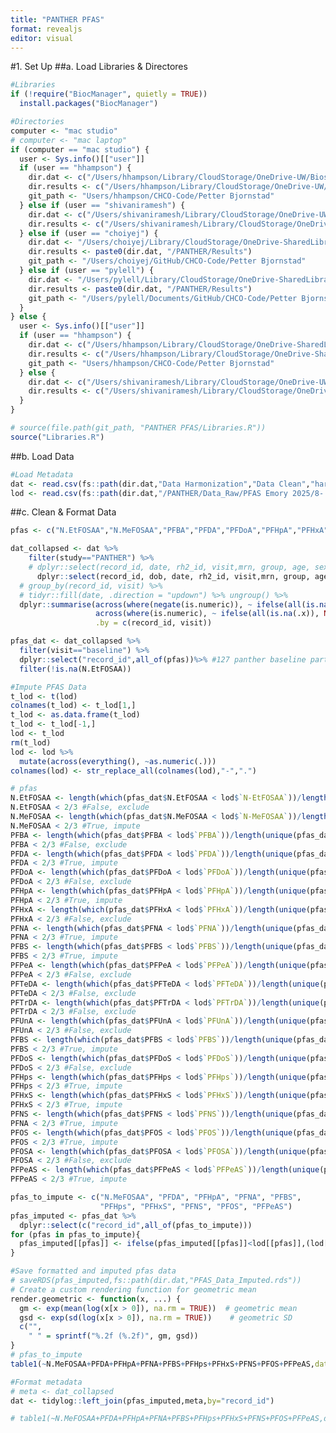 ```yaml
---
title: "PANTHER PFAS"
format: revealjs
editor: visual
---
```


#1. Set Up 
##a. Load Libraries & Directores
```r
#Libraries
if (!require("BiocManager", quietly = TRUE))
  install.packages("BiocManager")

#Directories
computer <- "mac studio"
# computer <- "mac laptop"
if (computer == "mac studio") {
  user <- Sys.info()[["user"]]
  if (user == "hhampson") {
    dir.dat <- c("/Users/hhampson/Library/CloudStorage/OneDrive-UW/Biostatistics Core Shared Drive")
    dir.results <- c("/Users/hhampson/Library/CloudStorage/OneDrive-UW/Biostatistics Core Shared Drive/PANTHER/Results")
    git_path <- "Users/hhampson/CHCO-Code/Petter Bjornstad"
  } else if (user == "shivaniramesh") {
    dir.dat <- c("/Users/shivaniramesh/Library/CloudStorage/OneDrive-UW/Biostatistics Core Shared Drive")
    dir.results <- c("/Users/shivaniramesh/Library/CloudStorage/OneDrive-UW/Biostatistics Core Shared Drive/Liver Pet IR/Results")
  } else if (user == "choiyej") {
    dir.dat <- "/Users/choiyej/Library/CloudStorage/OneDrive-SharedLibraries-UW/Laura Pyle - Bjornstad/Biostatistics Core Shared Drive"
    dir.results <- paste0(dir.dat, "/PANTHER/Results")
    git_path <- "/Users/choiyej/GitHub/CHCO-Code/Petter Bjornstad"
  } else if (user == "pylell") {
    dir.dat <- "/Users/pylell/Library/CloudStorage/OneDrive-SharedLibraries-UW/Bjornstad/Biostatistics Core Shared Drive"
    dir.results <- paste0(dir.dat, "/PANTHER/Results")
    git_path <- "/Users/pylell/Documents/GitHub/CHCO-Code/Petter Bjornstad"
  }
} else {
  user <- Sys.info()[["user"]]
  if (user == "hhampson") {
    dir.dat <- c("/Users/hhampson/Library/CloudStorage/OneDrive-SharedLibraries-UW/Laura Pyle - Biostatistics Core Shared Drive")
    dir.results <- c("/Users/hhampson/Library/CloudStorage/OneDrive-SharedLibraries-UW/Laura Pyle - Biostatistics Core Shared Drive/PANTHER/Results")
    git_path <- "Users/hhampson/CHCO-Code/Petter Bjornstad"
  } else {
    dir.dat <- c("/Users/shivaniramesh/Library/CloudStorage/OneDrive-UW/Biostatistics Core Shared Drive")
    dir.results <- c("/Users/shivaniramesh/Library/CloudStorage/OneDrive-UW/Biostatistics Core Shared Drive/Liver Pet IR/Results")
  }
}

# source(file.path(git_path, "PANTHER PFAS/Libraries.R"))
source("Libraries.R")
```

##b. Load Data

```r
#Load Metadata
dat <- read.csv(fs::path(dir.dat,"Data Harmonization","Data Clean","harmonized_dataset.csv"),na.strings = "")
lod <- read.csv(fs::path(dir.dat,"/PANTHER/Data_Raw/PFAS Emory 2025/8- PFAS Quantification/PFAS_LODs.csv"))
```

##c. Clean & Format Data

```r
pfas <- c("N.EtFOSAA","N.MeFOSAA","PFBA","PFDA","PFDoA","PFHpA","PFHxA","PFNA","PFBS","PFPeA","PFTeDA","PFTrDA","PFUnA","PFBS","PFDoS","PFHps","PFHxS","PFNS","PFOS","PFOSA","PFPeAS")

dat_collapsed <- dat %>%
    filter(study=="PANTHER") %>% 
    # dplyr::select(record_id, date, rh2_id, visit,mrn, group, age, sex, bmi, hba1c,albuminuria_cat,microalbumin_u,starts_with("egfr"),cystatin_c_s,starts_with("creat"),all_of(pfas)) %>% 
      dplyr::select(record_id, dob, date, rh2_id, visit,mrn, group, age, sex, bmi, hba1c,albuminuria_cat,microalbumin_u,eGFR_CKiD_U25_avg,cystatin_c_s,creatinine_s,creatinine_u,all_of(pfas)) %>% 
  # group_by(record_id, visit) %>%
  # tidyr::fill(date, .direction = "updown") %>% ungroup() %>%
  dplyr::summarise(across(where(negate(is.numeric)), ~ ifelse(all(is.na(.x)), NA_character_, last(na.omit(.x)))),
                   across(where(is.numeric), ~ ifelse(all(is.na(.x)), NA_real_, mean(.x, na.rm = TRUE))),
                   .by = c(record_id, visit)) 

pfas_dat <- dat_collapsed %>% 
  filter(visit=="baseline") %>% 
  dplyr::select("record_id",all_of(pfas))%>% #127 panther baseline participants
  filter(!is.na(N.EtFOSAA))

#Impute PFAS Data
t_lod <- t(lod)
colnames(t_lod) <- t_lod[1,]
t_lod <- as.data.frame(t_lod)
t_lod <- t_lod[-1,]
lod <- t_lod
rm(t_lod)
lod <- lod %>% 
  mutate(across(everything(), ~as.numeric(.)))
colnames(lod) <- str_replace_all(colnames(lod),"-",".")

# pfas
N.EtFOSAA <- length(which(pfas_dat$N.EtFOSAA < lod$`N-EtFOSAA`))/length(unique(pfas_dat$record_id))
N.EtFOSAA < 2/3 #False, exclude
N.MeFOSAA <- length(which(pfas_dat$N.MeFOSAA < lod$`N-MeFOSAA`))/length(unique(pfas_dat$record_id))
N.MeFOSAA < 2/3 #True, impute 
PFBA <- length(which(pfas_dat$PFBA < lod$`PFBA`))/length(unique(pfas_dat$record_id))
PFBA < 2/3 #False, exclude
PFDA <- length(which(pfas_dat$PFDA < lod$`PFDA`))/length(unique(pfas_dat$record_id))
PFDA < 2/3 #True, impute
PFDoA <- length(which(pfas_dat$PFDoA < lod$`PFDoA`))/length(unique(pfas_dat$record_id))
PFDoA < 2/3 #False, exclude
PFHpA <- length(which(pfas_dat$PFHpA < lod$`PFHpA`))/length(unique(pfas_dat$record_id))
PFHpA < 2/3 #True, impute
PFHxA <- length(which(pfas_dat$PFHxA < lod$`PFHxA`))/length(unique(pfas_dat$record_id))
PFHxA < 2/3 #False, exclude
PFNA <- length(which(pfas_dat$PFNA < lod$`PFNA`))/length(unique(pfas_dat$record_id))
PFNA < 2/3 #True, impute
PFBS <- length(which(pfas_dat$PFBS < lod$`PFBS`))/length(unique(pfas_dat$record_id))
PFBS < 2/3 #True, impute
PFPeA <- length(which(pfas_dat$PFPeA < lod$`PFPeA`))/length(unique(pfas_dat$record_id))
PFPeA < 2/3 #False, exclude
PFTeDA <- length(which(pfas_dat$PFTeDA < lod$`PFTeDA`))/length(unique(pfas_dat$record_id))
PFTeDA < 2/3 #False, exclude
PFTrDA <- length(which(pfas_dat$PFTrDA < lod$`PFTrDA`))/length(unique(pfas_dat$record_id))
PFTrDA < 2/3 #False, exclude
PFUnA <- length(which(pfas_dat$PFUnA < lod$`PFUnA`))/length(unique(pfas_dat$record_id))
PFUnA < 2/3 #False, exclude
PFBS <- length(which(pfas_dat$PFBS < lod$`PFBS`))/length(unique(pfas_dat$record_id))
PFBS < 2/3 #True, impute
PFDoS <- length(which(pfas_dat$PFDoS < lod$`PFDoS`))/length(unique(pfas_dat$record_id))
PFDoS < 2/3 #False, exclude
PFHps <- length(which(pfas_dat$PFHps < lod$`PFHps`))/length(unique(pfas_dat$record_id))
PFHps < 2/3 #True, impute
PFHxS <- length(which(pfas_dat$PFHxS < lod$`PFHxS`))/length(unique(pfas_dat$record_id))
PFHxS < 2/3 #True, impute
PFNS <- length(which(pfas_dat$PFNS < lod$`PFNS`))/length(unique(pfas_dat$record_id))
PFNA < 2/3 #True, impute
PFOS <- length(which(pfas_dat$PFOS < lod$`PFOS`))/length(unique(pfas_dat$record_id))
PFOS < 2/3 #True, impute
PFOSA <- length(which(pfas_dat$PFOSA < lod$`PFOSA`))/length(unique(pfas_dat$record_id))
PFOSA < 2/3 #False, exclude
PFPeAS <- length(which(pfas_dat$PFPeAS < lod$`PFPeAS`))/length(unique(pfas_dat$record_id))
PFPeAS < 2/3 #True, impute

pfas_to_impute <- c("N.MeFOSAA", "PFDA", "PFHpA", "PFNA", "PFBS", 
                    "PFHps", "PFHxS", "PFNS", "PFOS", "PFPeAS")
pfas_imputed <- pfas_dat %>% 
  dplyr::select(c("record_id",all_of(pfas_to_impute)))
for (pfas in pfas_to_impute){
  pfas_imputed[[pfas]] <- ifelse(pfas_imputed[[pfas]]<lod[[pfas]],(lod[[pfas]]/sqrt(2)),pfas_imputed[[pfas]])
}

#Save formatted and imputed pfas data
# saveRDS(pfas_imputed,fs::path(dir.dat,"PFAS_Data_Imputed.rds"))
# Create a custom rendering function for geometric mean
render.geometric <- function(x, ...) {
  gm <- exp(mean(log(x[x > 0]), na.rm = TRUE))  # geometric mean
  gsd <- exp(sd(log(x[x > 0]), na.rm = TRUE))    # geometric SD
  c("", 
    " " = sprintf("%.2f (%.2f)", gm, gsd))
}
# pfas_to_impute
table1(~N.MeFOSAA+PFDA+PFHpA+PFNA+PFBS+PFHps+PFHxS+PFNS+PFOS+PFPeAS,data=pfas_imputed,render.continuous = render.geometric)

#Format metadata
# meta <- dat_collapsed
dat <- tidylog::left_join(pfas_imputed,meta,by="record_id")

# table1(~N.MeFOSAA+PFDA+PFHpA+PFNA+PFBS+PFHps+PFHxS+PFNS+PFOS+PFPeAS,data=pfas_imputed,render.continuous = render.geometric)

```
